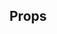 

<Meta title='Components | Mixtape' />

<Preview>
  <Story name='base'>
    <Container>
      <Mixtape
        description="I'm baby farm-to-table austin humblebrag, VHS put a bird on it vape intelligentsia tote bag hammock jianbing everyday carry."
        name="v01.20"
        spotifyId="143VT5QmyDGBpjFGtROhoc"
      />
    </Container>
  </Story>
</Preview>

## Props
<Props of={Mixtape} />